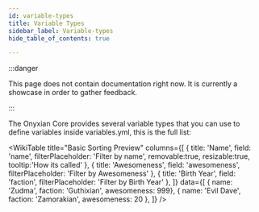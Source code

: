 ```yaml
---
id: variable-types
title: Variable Types
sidebar_label: Variable-types
hide_table_of_contents: true

---
```


:::danger

This page does not contain documentation right now. It is currently a showcase in order to gather feedback.

:::

The Onyxian Core provides several variable types that you can use to define variables inside variables.yml, this is the full list:

<WikiTable
title="Basic Sorting Preview"
columns={[
    { title: 'Name', field: 'name', filterPlaceholder: 'Filter by name', removable:true, resizable:true, tooltip:'How its called' },
    { title: 'Awesomeness', field: 'awesomeness', filterPlaceholder: 'Filter by Awesomeness' },
    { title: 'Birth Year', field: 'faction', filterPlaceholder: 'Filter by Birth Year' },
]}
data={[
    { name: 'Zudma', faction: 'Guthixian', awesomeness: 999},
    { name: 'Evil Dave', faction: 'Zamorakian', awesomeness: 20 },
]} />